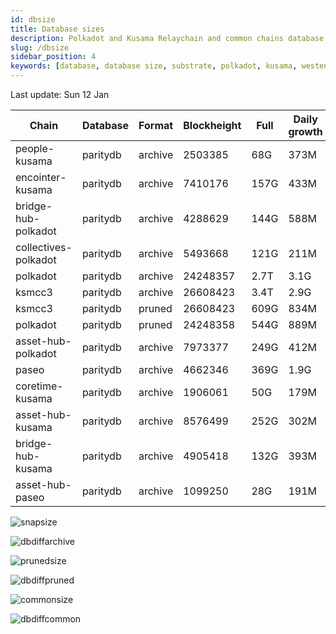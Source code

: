 ```yaml
---
id: dbsize
title: Database sizes
description: Polkadot and Kusama Relaychain and common chains database sizes
slug: /dbsize
sidebar_position: 4
keywords: [database, database size, substrate, polkadot, kusama, westend]
---
```



Last update: Sun 12 Jan

| Chain    | Database   | Format | Blockheight | Full         | Daily growth |
| ------------------------| ----------- | -------- | ------- | ---------- | ----- | 
| people-kusama | paritydb | archive | 2503385 | 68G | 373M |
| encointer-kusama | paritydb | archive | 7410176 | 157G | 433M |
| bridge-hub-polkadot | paritydb | archive | 4288629 | 144G | 588M |
| collectives-polkadot | paritydb | archive | 5493668 | 121G | 211M |
| polkadot | paritydb | archive | 24248357 | 2.7T | 3.1G |
| ksmcc3 | paritydb | archive | 26608423 | 3.4T | 2.9G |
| ksmcc3 | paritydb | pruned | 26608423 | 609G | 834M |
| polkadot | paritydb | pruned | 24248358 | 544G | 889M |
| asset-hub-polkadot | paritydb | archive | 7973377 | 249G | 412M |
| paseo | paritydb | archive | 4662346 | 369G | 1.9G |
| coretime-kusama | paritydb | archive | 1906061 | 50G | 179M |
| asset-hub-kusama | paritydb | archive | 8576499 | 252G | 302M |
| bridge-hub-kusama | paritydb | archive | 4905418 | 132G | 393M |
| asset-hub-paseo | paritydb | archive | 1099250 | 28G | 191M |

![snapsize](/img/archivesize.png)

![dbdiffarchive](/img/dbdiffrelay.png)

![prunedsize](/img/prunedsize.png)

![dbdiffpruned](/img/dbdiffpruned.png)

![commonsize](/img/commonsize.png)

![dbdiffcommon](/img/dbdiffcommon.png)
